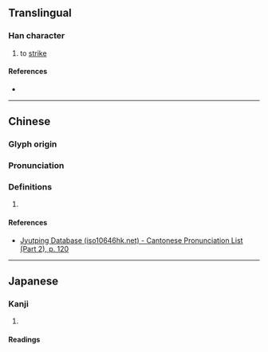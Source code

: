 {{character info/new}}
==Translingual==

===Han character===
{{Han char|rn=66|rad=攴|as=06|sn=10|four=|canj=HROK,XXHRO|ids=⿰各攵}}

# to [[strike]]

====References====
* {{Han ref|kx=0470.291|dkj=13172|hdz=21457.091|uh=654B|ud=25931}}

----

==Chinese==
{{zh-forms}}

===Glyph origin===
{{Han etym}}

===Pronunciation===
{{zh-pron
|m=gé
|c=gok3
|mc=y
|oc=y
|cat=
}}

===Definitions===
{{zh-hanzi}}

# {{rfdef|zh}}

====References====
* [http://www.iso10646hk.net/jp/document/download.jsp Jyutping Database (iso10646hk.net) - Cantonese Pronunciation List (Part 2), p. 120]

----

==Japanese==

===Kanji===
{{ja-kanji|grade=|rs=攴06}}

# {{defn|lang=ja|sort=攴06}}

====Readings====
{{ja-readings
|on=かく, きゃく
|kun=う-つ
}}